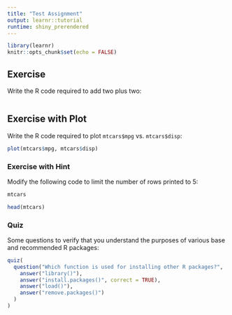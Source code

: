 ```yaml
---
title: "Test Assignment"
output: learnr::tutorial
runtime: shiny_prerendered
---
```


```r
library(learnr)
knitr::opts_chunk$set(echo = FALSE)
```


## Exercise 

Write the R code required to add two plus two:

```r

```

## Exercise with Plot

Write the R code required to plot `mtcars$mpg` vs. `mtcars$disp`:

```r
plot(mtcars$mpg, mtcars$disp)
```

### Exercise with Hint

Modify the following code to limit the number of rows printed to 5:

```r
mtcars
```

```r
head(mtcars)
```

### Quiz

Some questions to verify that you understand the purposes of various base and recommended R packages:

```r
quiz(
  question("Which function is used for installing other R packages?",
    answer("library()"),
    answer("install.packages()", correct = TRUE),
    answer("load()"),
    answer("remove.packages()")
  )
)
```
